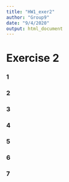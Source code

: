 ```yaml
---
title: "HW1_exer2"
author: "Group9"
date: "9/4/2020"
output: html_document
---
```


# Exercise 2

### 1
### 2
### 3
### 4
### 5
### 6
### 7 

